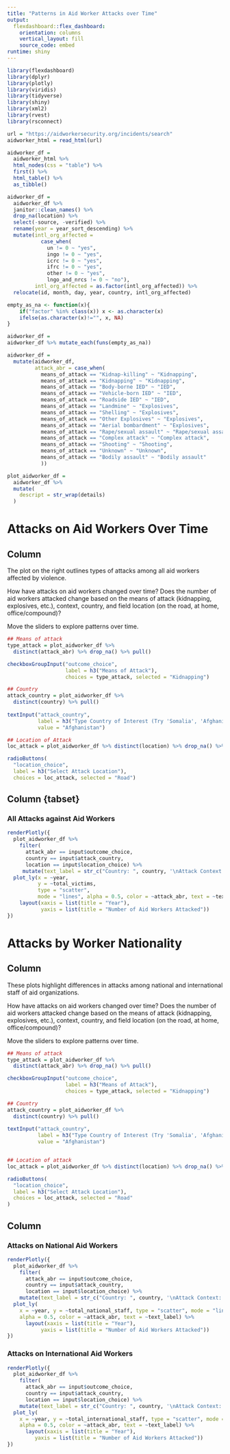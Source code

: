 ```yaml
---
title: "Patterns in Aid Worker Attacks over Time"
output:
  flexdashboard::flex_dashboard:
    orientation: columns
    vertical_layout: fill
    source_code: embed
runtime: shiny
---
```


```r
library(flexdashboard)
library(dplyr)
library(plotly)
library(viridis)
library(tidyverse)
library(shiny)
library(xml2)
library(rvest)
library(rsconnect)
```

```r
url = "https://aidworkersecurity.org/incidents/search"
aidworker_html = read_html(url)

aidworker_df = 
  aidworker_html %>% 
  html_nodes(css = "table") %>%  
  first() %>% 
  html_table() %>% 
  as_tibble()

aidworker_df =
  aidworker_df %>%
  janitor::clean_names() %>% 
  drop_na(location) %>% 
  select(-source, -verified) %>% 
  rename(year = year_sort_descending) %>% 
  mutate(intl_org_affected = 
           case_when(
             un != 0 ~ "yes",
             ingo != 0 ~ "yes",
             icrc != 0 ~ "yes",
             ifrc != 0 ~ "yes",
             other != 0 ~ "yes",
             lngo_and_nrcs != 0 ~ "no"),
         intl_org_affected = as.factor(intl_org_affected)) %>% 
  relocate(id, month, day, year, country, intl_org_affected) 

empty_as_na <- function(x){
    if("factor" %in% class(x)) x <- as.character(x) 
    ifelse(as.character(x)!="", x, NA)
}

aidworker_df = 
aidworker_df %>% mutate_each(funs(empty_as_na))

aidworker_df = 
  mutate(aidworker_df, 
         attack_abr = case_when(
           means_of_attack == "Kidnap-killing" ~ "Kidnapping",
           means_of_attack == "Kidnapping" ~ "Kidnapping",
           means_of_attack == "Body-borne IED" ~ "IED", 
           means_of_attack == "Vehicle-born IED" ~ "IED", 
           means_of_attack == "Roadside IED" ~ "IED",
           means_of_attack == "Landmine" ~ "Explosives", 
           means_of_attack == "Shelling" ~ "Explosives",
           means_of_attack == "Other Explosives" ~ "Explosives",
           means_of_attack == "Aerial bombardment" ~ "Explosives",
           means_of_attack == "Rape/sexual assault" ~ "Rape/sexual assault",
           means_of_attack == "Complex attack" ~ "Complex attack",
           means_of_attack == "Shooting" ~ "Shooting",
           means_of_attack == "Unknown" ~ "Unknown", 
           means_of_attack == "Bodily assault" ~ "Bodily assault"
           ))

plot_aidworker_df = 
  aidworker_df %>% 
  mutate(
    descript = str_wrap(details)
  )

```

Attacks on Aid Workers Over Time 
==================================================

Column  {.sidebar}
-----------------------------------------------------------------------

The plot on the right outlines types of attacks among all aid workers affected by violence. 

How have attacks on aid workers changed over time? Does the number of aid workers attacked change based on the means of attack (kidnapping, explosives, etc.), context, country, and field location (on the road, at home, office/compound)? 

Move the sliders to explore patterns over time.

```r

## Means of attack 
type_attack = plot_aidworker_df %>% 
  distinct(attack_abr) %>% drop_na() %>% pull()

checkboxGroupInput("outcome_choice", 
                   label = h3("Means of Attack"),
                   choices = type_attack, selected = "Kidnapping")

## Country 
attack_country = plot_aidworker_df %>% 
  distinct(country) %>% pull()
  
textInput("attack_country", 
          label = h3("Type Country of Interest (Try 'Somalia', 'Afghanistan', or 'DR Congo')"),
          value = "Afghanistan")

## Location of Attack 
loc_attack = plot_aidworker_df %>% distinct(location) %>% drop_na() %>% pull()

radioButtons(
  "location_choice",
  label = h3("Select Attack Location"),
  choices = loc_attack, selected = "Road")

```


Column {tabset}
-----------------------------------------------------------------------

### All Attacks against Aid Workers 

```r

renderPlotly({ 
  plot_aidworker_df %>%
    filter(
      attack_abr == input$outcome_choice,
      country == input$attack_country,
      location == input$location_choice) %>% 
     mutate(text_label = str_c("Country: ", country, '\nAttack Context: ', attack_context, '\n ', descript)) %>%  
  plot_ly(x = ~year, 
          y = ~total_victims,
          type = "scatter",
          mode = "lines", alpha = 0.5, color = ~attack_abr, text = ~text_label) %>% 
    layout(xaxis = list(title = "Year"),
           yaxis = list(title = "Number of Aid Workers Attacked"))
})

```

Attacks by Worker Nationality 
=========================================

Column  {.sidebar}
-----------------------------------------------------------------------


These plots highlight differences in attacks among national and international staff of aid organizations. 

How have attacks on aid workers changed over time? Does the number of aid workers attacked change based on the means of attack (kidnapping, explosives, etc.), context, country, and field location (on the road, at home, office/compound)? 
  
Move the sliders to explore patterns over time.

```r

## Means of attack 
type_attack = plot_aidworker_df %>% 
  distinct(attack_abr) %>% drop_na() %>% pull()

checkboxGroupInput("outcome_choice", 
                   label = h3("Means of Attack"),
                   choices = type_attack, selected = "Kidnapping")

## Country 
attack_country = plot_aidworker_df %>% 
  distinct(country) %>% pull()
  
textInput("attack_country", 
          label = h3("Type Country of Interest (Try 'Somalia', 'Afghanistan', or 'DR Congo')"),
          value = "Afghanistan")


## Location of attack 
loc_attack = plot_aidworker_df %>% distinct(location) %>% drop_na() %>% pull()

radioButtons(
  "location_choice",
  label = h3("Select Attack Location"),
  choices = loc_attack, selected = "Road"
)


```

Column {data-width=650}
-----------------------------------------------------------------------

### Attacks on National Aid Workers 

```r

renderPlotly({ 
  plot_aidworker_df %>%
    filter(
      attack_abr == input$outcome_choice,
      country == input$attack_country,
      location == input$location_choice) %>% 
    mutate(text_label = str_c("Country: ", country, '\nAttack Context:', attack_context, '\n ', descript)) %>% 
  plot_ly(
    x = ~year, y = ~total_national_staff, type = "scatter", mode = "lines",
    alpha = 0.5, color = ~attack_abr, text = ~text_label) %>% 
      layout(xaxis = list(title = "Year"),
           yaxis = list(title = "Number of Aid Workers Attacked"))
})

```

### Attacks on International Aid Workers  

```r

renderPlotly({ 
  plot_aidworker_df %>%
    filter(
      attack_abr == input$outcome_choice,
      country == input$attack_country,
      location == input$location_choice) %>% 
    mutate(text_label = str_c("Country: ", country, '\nAttack Context:', attack_context, '\n ', descript)) %>% 
  plot_ly(
    x = ~year, y = ~total_international_staff, type = "scatter", mode = "lines",
    alpha = 0.5, color = ~attack_abr, text = ~text_label) %>% 
      layout(xaxis = list(title = "Year"),
         yaxis = list(title = "Number of Aid Workers Attacked"))
})

```

